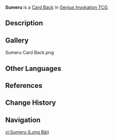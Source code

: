 {{About|the Card Back|the region|Sumeru}}
{{Item Infobox
|title        = Sumeru
|id           = 339004
|image        = Item Sumeru Card Back.png
|type         = Card Backs
|quality      = 3
|description  = A [[Genius Invokation TCG]] card back that can be obtained and switched around. They say that card backs with different designs also come with minute differences in make and texture. Some players also make collecting card backs of different styles their pursuit and hobby.
|source1      = [[Player Level]] 8 Reward
}}
'''Sumeru''' is a [[Card Back]] in [[Genius Invokation TCG]].

==Description==
{{Description|To think one or two steps ahead is amateur work. Truly expert players can even see fifty or a hundred steps ahead.<br>And it would be a simple matter, would it not?|Deck Design Settings Menu}}

==Gallery==
<gallery>
Sumeru Card Back.png
</gallery>

==Other Languages==
{{Other Languages|Sumeru}}

==References==
{{Reflist}}

==Change History==
{{Change History|3.3}}

==Navigation==
{{Genius Invokation TCG Navbox|Card Accessory}}

[[vi:Sumeru (Lưng Bài)]]